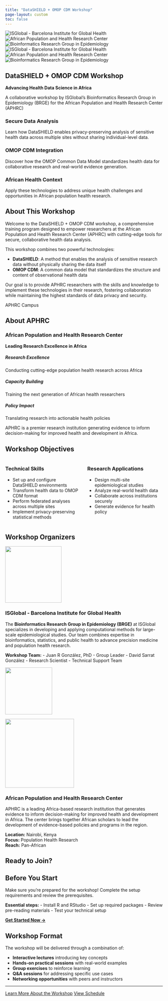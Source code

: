```yaml
---
title: "DataSHIELD + OMOP CDM Workshop"
page-layout: custom
toc: false
---
```


```{=html}
<div class="hero-carousel">
  <div class="carousel-container">
    <div class="carousel-track">
      <div class="carousel-slide">
        <img src="images/isglobal_logo.jpg" alt="ISGlobal - Barcelona Institute for Global Health">
      </div>
      <div class="carousel-slide">
        <img src="images/aphrc_logo.png" alt="African Population and Health Research Center">
      </div>
      <div class="carousel-slide">
        <img src="images/brge_logo.png" alt="Bioinformatics Research Group in Epidemiology">
      </div>
      <div class="carousel-slide">
        <img src="images/isglobal_logo.jpg" alt="ISGlobal - Barcelona Institute for Global Health">
      </div>
      <div class="carousel-slide">
        <img src="images/aphrc_logo.png" alt="African Population and Health Research Center">
      </div>
      <div class="carousel-slide">
        <img src="images/brge_logo.png" alt="Bioinformatics Research Group in Epidemiology">
      </div>
    </div>
  </div>
</div>
```

::: {.my-5}
# DataSHIELD + OMOP CDM Workshop

**Advancing Health Data Science in Africa**

A collaborative workshop by ISGlobal's Bioinformatics Research Group in Epidemiology (BRGE) for the African Population and Health Research Center (APHRC)
:::

::: {.container .mt-5}
::: {.row .g-4}

::: {.col-lg-4}
::: {.feature-card}
<i class="bi bi-shield-check icon"></i>

### Secure Data Analysis

Learn how DataSHIELD enables privacy-preserving analysis of sensitive health data across multiple sites without sharing individual-level data.
:::
:::

::: {.col-lg-4}
::: {.feature-card}
<i class="bi bi-database icon"></i>

### OMOP CDM Integration

Discover how the OMOP Common Data Model standardizes health data for collaborative research and real-world evidence generation.
:::
:::

::: {.col-lg-4}
::: {.feature-card}
<i class="bi bi-globe-africa icon"></i>

### African Health Context

Apply these technologies to address unique health challenges and opportunities in African population health research.
:::
:::

:::
:::

## About This Workshop

::: {.content-section}
Welcome to the DataSHIELD + OMOP CDM workshop, a comprehensive training program designed to empower researchers at the African Population and Health Research Center (APHRC) with cutting-edge tools for secure, collaborative health data analysis.

::: {.row .align-items-center .mt-4}
::: {.col-md-8}
This workshop combines two powerful technologies:

- **DataSHIELD**: A method that enables the analysis of sensitive research data without physically sharing the data itself
- **OMOP CDM**: A common data model that standardizes the structure and content of observational health data

Our goal is to provide APHRC researchers with the skills and knowledge to implement these technologies in their research, fostering collaboration while maintaining the highest standards of data privacy and security.
:::

::: {.col-md-4}
::: {.text-center}
<div class="placeholder-image">
  <i class="bi bi-building" style="font-size: 8rem; color: #e47200;"></i>
  <p class="mt-2 text-muted">APHRC Campus</p>
</div>
:::
:::
:::
:::

## About APHRC

::: {.aphrc-section .my-5 .p-5 .bg-light .rounded}
::: {.container}
::: {.row .align-items-center}
::: {.col-md-12 .text-center .mb-4}
### African Population and Health Research Center
**Leading Research Excellence in Africa**
:::
:::

::: {.row .g-4}
::: {.col-md-4}
::: {.text-center}
<div class="placeholder-image-card">
  <i class="bi bi-graph-up-arrow" style="font-size: 5rem; color: #e47200;"></i>
  <h5 class="mt-3">Research Excellence</h5>
  <p class="text-muted">Conducting cutting-edge population health research across Africa</p>
</div>
:::
:::

::: {.col-md-4}
::: {.text-center}
<div class="placeholder-image-card">
  <i class="bi bi-people-fill" style="font-size: 5rem; color: #e47200;"></i>
  <h5 class="mt-3">Capacity Building</h5>
  <p class="text-muted">Training the next generation of African health researchers</p>
</div>
:::
:::

::: {.col-md-4}
::: {.text-center}
<div class="placeholder-image-card">
  <i class="bi bi-globe2" style="font-size: 5rem; color: #e47200;"></i>
  <h5 class="mt-3">Policy Impact</h5>
  <p class="text-muted">Translating research into actionable health policies</p>
</div>
:::
:::
:::

::: {.row .mt-5}
::: {.col-md-12}
<div class="alert alert-info text-center">
  <i class="bi bi-info-circle-fill"></i> APHRC is a premier research institution generating evidence to inform decision-making for improved health and development in Africa.
</div>
:::
:::
:::
:::

## Workshop Objectives

::: {.content-section}
:::: {.columns}
::: {.column width="50%"}
### Technical Skills
- Set up and configure DataSHIELD environments
- Transform health data to OMOP CDM format
- Perform federated analyses across multiple sites
- Implement privacy-preserving statistical methods
:::

::: {.column width="50%"}
### Research Applications
- Design multi-site epidemiological studies
- Analyze real-world health data
- Collaborate across institutions securely
- Generate evidence for health policy
:::
::::
:::

## Workshop Organizers

::: {.organizers-section .my-5}
::: {.container}
::: {.row .g-5}
::: {.col-lg-6}
::: {.organizer-card .h-100 .p-4 .shadow-sm .rounded}
::: {.text-center .mb-4}
![](images/isglobal_logo.jpg){.img-fluid width=180px}
:::

### ISGlobal - Barcelona Institute for Global Health

The **Bioinformatics Research Group in Epidemiology (BRGE)** at ISGlobal specializes in developing and applying computational methods for large-scale epidemiological studies. Our team combines expertise in bioinformatics, statistics, and public health to advance precision medicine and population health research.

::: {.mt-3}
<i class="bi bi-people-fill text-isglobal-orange"></i> **Workshop Team:**
- Juan R González, PhD - Group Leader
- David Sarrat González - Research Scientist
- Technical Support Team
:::

::: {.text-center .mt-3}
![](images/brge_logo.png){.img-fluid width=150px}
:::
:::
:::

::: {.col-lg-6}
::: {.organizer-card .h-100 .p-4 .shadow-sm .rounded}
::: {.text-center .mb-4}
![](images/aphrc_logo.png){.img-fluid width=220px}
:::

### African Population and Health Research Center

APHRC is a leading Africa-based research institution that generates evidence to inform decision-making for improved health and development in Africa. The center brings together African scholars to lead the development of evidence-based policies and programs in the region.

::: {.mt-3}
<i class="bi bi-geo-alt-fill text-isglobal-orange"></i> **Location:** Nairobi, Kenya  
<i class="bi bi-award-fill text-isglobal-orange"></i> **Focus:** Population Health Research  
<i class="bi bi-globe-africa text-isglobal-orange"></i> **Reach:** Pan-African
:::
:::
:::
:::
:::
:::

## Ready to Join?

::: {.callout-important}
## Before You Start

Make sure you're prepared for the workshop! Complete the setup requirements and review the prerequisites.

**Essential steps:**
- Install R and RStudio
- Set up required packages
- Review pre-reading materials
- Test your technical setup

[**Get Started Now →**](getting-started.qmd){.btn .btn-primary .btn-lg}
:::

## Workshop Format

The workshop will be delivered through a combination of:

- **Interactive lectures** introducing key concepts
- **Hands-on practical sessions** with real-world examples
- **Group exercises** to reinforce learning
- **Q&A sessions** for addressing specific use cases
- **Networking opportunities** with peers and instructors

---

::: {.text-center .mt-5}
<a href="about.qmd" class="btn btn-primary btn-lg">Learn More About the Workshop</a>
<a href="schedule.qmd" class="btn btn-secondary btn-lg">View Schedule</a>
:::